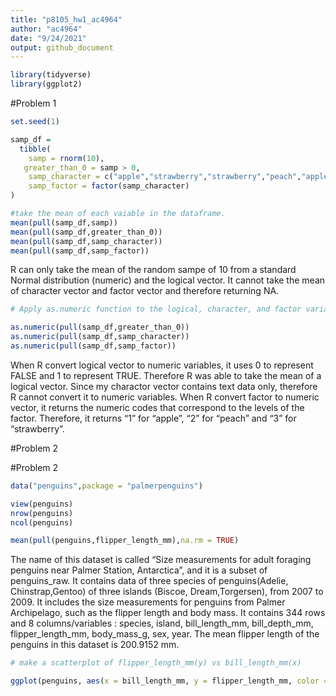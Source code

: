 ```yaml
---
title: "p8105_hw1_ac4964"
author: "ac4964"
date: "9/24/2021"
output: github_document
---
```


```r
library(tidyverse)
library(ggplot2)
```


#Problem 1

```r
set.seed(1)

samp_df = 
  tibble(
    samp = rnorm(10),
   greater_than_0 = samp > 0,
    samp_character = c("apple","strawberry","strawberry","peach","apple","peach","peach","apple", "peach","strawberry"),
    samp_factor = factor(samp_character)
)


```


```r

#take the mean of each vaiable in the dataframe.
mean(pull(samp_df,samp))
mean(pull(samp_df,greater_than_0))
mean(pull(samp_df,samp_character))
mean(pull(samp_df,samp_factor))

```

R can only take the mean of the random sampe of 10 from a standard Normal distribution (numeric) and the logical vector.
It cannot take the mean of character vector and factor vector and therefore returning NA.


```r
# Apply as.numeric function to the logical, character, and factor variables.

as.numeric(pull(samp_df,greater_than_0))
as.numeric(pull(samp_df,samp_character))
as.numeric(pull(samp_df,samp_factor))


```

When R convert logical vector to numeric variables, it uses 0 to represent FALSE and 1 to represent TRUE. Therefore R was able to take the mean of a logical vector.
Since my charactor vector contains text data only, therefore R cannot convert it to numeric variables.
When R convert factor to numeric vector, it returns the numeric codes that correspond to the levels of the factor. Therefore, it returns "1" for "apple", "2" for "peach" and "3" for "strawberry".

#Problem 2

#Problem 2


```r

data("penguins",package = "palmerpenguins")

view(penguins)
nrow(penguins)
ncol(penguins)

mean(pull(penguins,flipper_length_mm),na.rm = TRUE)
```

The name of this dataset is called "Size measurements for adult foraging penguins near Palmer Station, Antarctica", and it is a subset of penguins_raw. It contains data of three species of penguins(Adelie, Chinstrap,Gentoo) of three islands (Biscoe, Dream,Torgersen), from 2007 to 2009. It includes the size measurements for penguins from Palmer Archipelago, such as the flipper length and body mass. It contains 344 rows and 8 columns/variables : species, island, bill_length_mm, bill_depth_mm, flipper_length_mm, body_mass_g,
sex, year. The mean flipper length of the penguins in this dataset is 200.9152 mm.

```r
# make a scatterplot of flipper_length_mm(y) vs bill_length_mm(x)

ggplot(penguins, aes(x = bill_length_mm, y = flipper_length_mm, color = species)) + geom_point()
```
